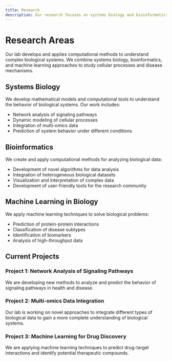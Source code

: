 ```yaml
---
title: Research
description: Our research focuses on systems biology and bioinformatics approaches to understand complex biological systems
---
```


# Research Areas

Our lab develops and applies computational methods to understand complex biological systems. We combine systems biology, bioinformatics, and machine learning approaches to study cellular processes and disease mechanisms.

## Systems Biology

We develop mathematical models and computational tools to understand the behavior of biological systems. Our work includes:

- Network analysis of signaling pathways
- Dynamic modeling of cellular processes
- Integration of multi-omics data
- Prediction of system behavior under different conditions

## Bioinformatics

We create and apply computational methods for analyzing biological data:

- Development of novel algorithms for data analysis
- Integration of heterogeneous biological datasets
- Visualization and interpretation of complex data
- Development of user-friendly tools for the research community

## Machine Learning in Biology

We apply machine learning techniques to solve biological problems:

- Prediction of protein-protein interactions
- Classification of disease subtypes
- Identification of biomarkers
- Analysis of high-throughput data

## Current Projects

### Project 1: Network Analysis of Signaling Pathways

We are developing new methods to analyze and predict the behavior of signaling pathways in health and disease.

### Project 2: Multi-omics Data Integration

Our lab is working on novel approaches to integrate different types of biological data to gain a more complete understanding of biological systems.

### Project 3: Machine Learning for Drug Discovery

We are applying machine learning techniques to predict drug-target interactions and identify potential therapeutic compounds. 